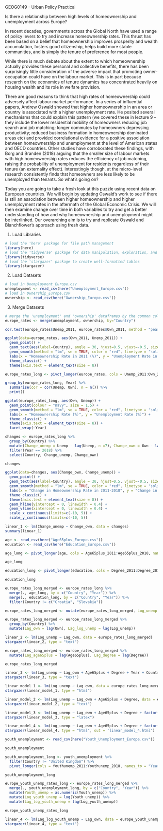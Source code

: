 GEOG0149 - Urban Policy Practical

Is there a relationship between high levels of homeownership and unemployment across Europe?

In recent decades, governments across the Global North have used a range of policy levers to try and increase homeownership rates. This thrust has been based on a belief that homeownership improves prosperity and wealth accumulation, fosters good citizenship, helps build more stable communities, and is simply the tenure of preference for most people.

While there is much debate about the extent to which homeownership actually provides these personal and collective benefits, there has been surprisingly little consideration of the adverse impact that promoting owner-occupation could have on the labour market. This is in part because research on the economics of tenure dynamics has concentrated heavily on housing wealth and its role in welfare provision.

There are good reasons to think that high rates of homeownership could adversely affect labour market performance. In a series of influential papers, Andrew Oswald showed that higher homeownership in an area or country is associated with a higher unemployment rate. He posited several mechanisms that could explain this pattern (we covered these in lecture 9 – they include the lower residential mobility of homeowners reducing job search and job matching; longer commutes by homeowners depressing productivity; reduced business formation in homeownership dominated areas etc) and provided correlational evidence for a positive association between homeownership and unemployment at the level of American states and OECD countries. Other studies have corroborated these findings, with Borg and Branden (2018) arguing that the smaller size of labour markets with high homeownership rates reduces the efficiency of job matching, raising the probability of unemployment for residents regardless of their tenure (an externality effect). Interestingly though, at the micro-level research consistently finds that homeowners are less likely to be unemployed than tenants. So what’s going on?

Today you are going to take a fresh look at this puzzle using recent data on European countries. We will begin by updating Oswald’s work to see if there is still an association between higher homeownership and higher unemployment rates in the aftermath of the Global Economic Crisis. We will then examine change over time in both variables to try and get a better understanding of how and why homeownership and unemployment might be interlinked. Our overarching aim is to try and replicate Oswald and Blanchflower’s approach using fresh data.

1. Load Libraries

```r
# load the 'here' package for file path management
library(here)
# load the 'tidyverse' package for data manipulation, exploration, and visualisation
library(tidyverse)
# load the 'stargazer' package to create well-formatted tables
library(stargazer)
```

2. Load Datasets

```r
# load in Unemployment_Europe.csv
unemployment <- read_csv(here("Unemployment_Europe.csv"))
# load in Ownership_Europe.csv
ownership <- read_csv(here("Ownership_Europe.csv"))
```

3. Merge Datasets

```r
# merge the 'unemployment' and 'ownership' dataframes by the common column "Country"
europe_rates <- merge(unemployment, ownership, by="Country")
```

```r
cor.test(europe_rates$Unemp_2011, europe_rates$Own_2011, method = "pearson")
```

```r
ggplot(data=europe_rates, aes(Own_2011, Unemp_2011)) +
  geom_point() +
  geom_text(aes(label=Country), angle = 30, hjust=0.5, vjust=-0.5, size = 3.5) +
  geom_smooth(method = "lm", se = TRUE, color = "red", linetype = "solid", linewidth = 0.7) +
  labs(x = "Homeownership Rate in 2011 (%)", y = "Unemployment Rate in 2011 (%)") +
  theme_classic() +
  theme(axis.text = element_text(size = 8))
```

```r
europe_rates_long <- pivot_longer(europe_rates, cols = Unemp_2011:Own_2018, names_to = c(".value", "Year"), names_sep = "_")
```

```r
group_by(europe_rates_long, Year) %>%
  summarise(cor = cor(Unemp, Own), n = n()) %>%
  print()
```

```r
ggplot(europe_rates_long, aes(Own, Unemp)) +
  geom_point(colour = "navy", size = 1.5) +
  geom_smooth(method = "lm", se = TRUE, color = "red", linetype = "solid", linewidth = 0.7) +
  labs(x = "Homeownership Rate (%)", y = "Unemployment Rate (%)") +
  theme_classic() +
  theme(axis.text = element_text(size = 8)) +
  facet_wrap(~Year)
```

```r
changes <- europe_rates_long %>%
  group_by(Country) %>%
  mutate(Change_unemp = Unemp - lag(Unemp, n =7), Change_own = Own - lag(Own, n = 7)) %>% 
  filter(Year == 2018) %>% 
  select(Country, Change_unemp, Change_own)
```

```r
changes
```

```r
ggplot(data=changes, aes(Change_own, Change_unemp)) +
  geom_point() +
  geom_text(aes(label=Country), angle = 30, hjust=0.5, vjust=-0.5, size = 3.5) +
  geom_smooth(method = "lm", se = TRUE, color = "red", linetype = "solid", linewidth = 0.7) +
  labs(x = "Change in Homeownership Rate in 2011-2018", y = "Change in Unemployment Rate in 2011-2018") +
  theme_classic() +
  theme(axis.text = element_text(size = 8)) +
  geom_hline(yintercept = 0, linewidth = 0.4) +
  geom_vline(xintercept = 0, linewidth = 0.4) +
  scale_x_continuous(limits=c(-10, 5)) +
  scale_y_continuous(limits=c(-10, 5))
```

```r
linear_1 <- lm(Change_unemp ~ Change_own, data = changes)
summary(linear_1)
```

```r
age <- read_csv(here("Age65plus_Europe.csv"))
education <- read_csv(here("Education_Europe.csv"))
```

```r
age_long <- pivot_longer(age, cols = Age65plus_2011:Age65plus_2018, names_to = "Year", names_prefix = "Age65plus_", values_to = "Age65plus")

age_long
```

```r
education_long <- pivot_longer(education, cols = Degree_2011:Degree_2018, names_to = "Year", names_prefix = "Degree_", values_to = "Degree")

education_long
```

```r
europe_rates_long_merged <- europe_rates_long %>% 
  merge(., age_long, by = c("Country", "Year")) %>% 
  merge(., education_long, by = c("Country", "Year")) %>% 
  filter(Country != c("Croatia", "Slovakia"))
```

```r
europe_rates_long_merged <- mutate(europe_rates_long_merged, Log_unemp = log(Unemp))
```

```r
europe_rates_long_merged <- europe_rates_long_merged %>%
  group_by(Country) %>%
  mutate(Lag_own = lag(Own), Lag_log_unemp = lag(Log_unemp))
```

```r
linear_2 <- lm(Log_unemp ~ Lag_own, data = europe_rates_long_merged)
stargazer(linear_2, type = "text")
```

```r
europe_rates_long_merged <- europe_rates_long_merged %>% 
  mutate(Lag_age65plus = lag(Age65plus), Lag_degree = lag(Degree))
```

```r
europe_rates_long_merged
```

```r
linear_3 <- lm(Log_unemp ~ Lag_own + Age65plus + Degree + Year + Country, data = europe_rates_long_merged)
stargazer(linear_3, type = "text")
```

```r
linear_model_1 <- lm(Log_unemp ~ Lag_own, data = europe_rates_long_merged)
stargazer(linear_model_1, type = "html")
```

```r
linear_model_2 <- lm(Log_unemp ~ Lag_own + Age65plus + Degree, data = europe_rates_long_merged)
stargazer(linear_model_2, type = "text")
```

```r
linear_model_3 <- lm(Log_unemp ~ Lag_own + Age65plus + Degree + factor(Year), data = europe_rates_long_merged)
stargazer(linear_model_3, type = "latex")
```

```r
linear_model_4 <- lm(Log_unemp ~ Lag_own + Age65plus + Degree + factor(Year) + factor(Country), data = europe_rates_long_merged)
stargazer(linear_model_4, type = "html", out = 'linear_model_4.html')
```

```r
youth_unemployment <- read_csv(here("Youth_Unemployment_Europe.csv"))
```

```r
youth_unemployment
```

```r
youth_unemployment_long <- youth_unemployment %>% 
  filter(Country != "United Kingdom") %>% 
  pivot_longer(cols = Youthunemp_2011:Youthunemp_2018, names_to = "Year", names_prefix = "Youthunemp_", values_to = "Youth_unemp")

youth_unemployment_long
```

```r
europe_youth_unemp_rates_long <- europe_rates_long_merged %>%
  merge(., youth_unemployment_long, by = c("Country", "Year")) %>% 
  mutate(Youth_unemp = as.numeric(Youth_unemp)) %>% 
  mutate(Log_youth_unemp = log(Youth_unemp)) %>% 
  mutate(Lag_log_youth_unemp = lag(Log_youth_unemp))
```

```r
europe_youth_unemp_rates_long
```

```r
linear_4 <- lm(Lag_log_youth_unemp ~ Lag_own, data = europe_youth_unemp_rates_long)
stargazer(linear_4, type = "text")
```